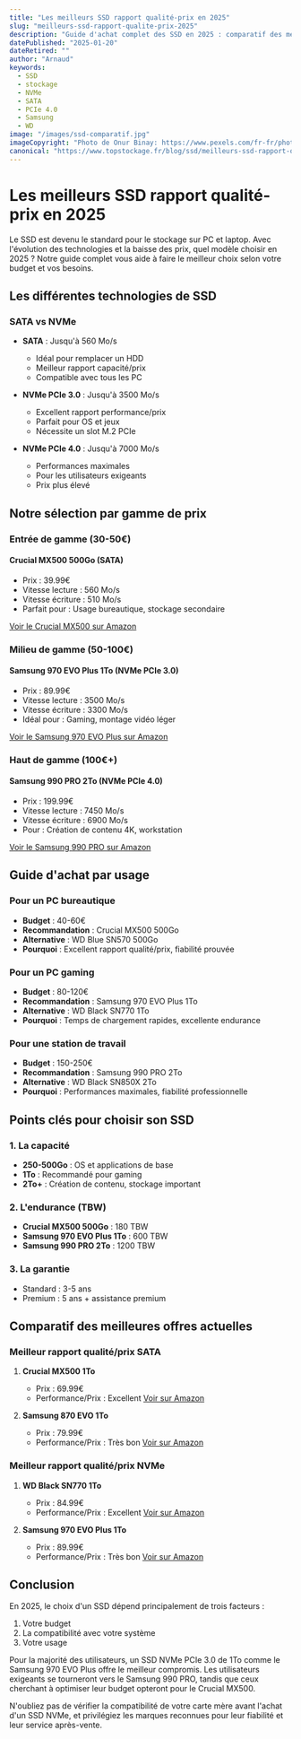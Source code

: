 ```yaml
---
title: "Les meilleurs SSD rapport qualité-prix en 2025"
slug: "meilleurs-ssd-rapport-qualite-prix-2025"
description: "Guide d'achat complet des SSD en 2025 : comparatif des meilleures options selon votre budget, performances réelles et conseils pour choisir le SSD idéal pour votre usage."
datePublished: "2025-01-20"
dateRetired: ""
author: "Arnaud"
keywords:
  - SSD
  - stockage
  - NVMe
  - SATA
  - PCIe 4.0
  - Samsung
  - WD
image: "/images/ssd-comparatif.jpg"
imageCopyright: "Photo de Onur Binay: https://www.pexels.com/fr-fr/photo/noir-et-blanc-technologie-ordinateur-portable-donnees-12055468/"
canonical: "https://www.topstockage.fr/blog/ssd/meilleurs-ssd-rapport-qualite-prix-2025"
---
```


# Les meilleurs SSD rapport qualité-prix en 2025

Le SSD est devenu le standard pour le stockage sur PC et laptop. Avec l'évolution des technologies et la baisse des prix, quel modèle choisir en 2025 ? Notre guide complet vous aide à faire le meilleur choix selon votre budget et vos besoins.

## Les différentes technologies de SSD

### SATA vs NVMe
- **SATA** : Jusqu'à 560 Mo/s
  - Idéal pour remplacer un HDD
  - Meilleur rapport capacité/prix
  - Compatible avec tous les PC

- **NVMe PCIe 3.0** : Jusqu'à 3500 Mo/s
  - Excellent rapport performance/prix
  - Parfait pour OS et jeux
  - Nécessite un slot M.2 PCIe

- **NVMe PCIe 4.0** : Jusqu'à 7000 Mo/s
  - Performances maximales
  - Pour les utilisateurs exigeants
  - Prix plus élevé

## Notre sélection par gamme de prix

### Entrée de gamme (30-50€)
#### Crucial MX500 500Go (SATA)
- Prix : 39.99€
- Vitesse lecture : 560 Mo/s
- Vitesse écriture : 510 Mo/s
- Parfait pour : Usage bureautique, stockage secondaire

[Voir le Crucial MX500 sur Amazon](#)

### Milieu de gamme (50-100€)
#### Samsung 970 EVO Plus 1To (NVMe PCIe 3.0)
- Prix : 89.99€
- Vitesse lecture : 3500 Mo/s
- Vitesse écriture : 3300 Mo/s
- Idéal pour : Gaming, montage vidéo léger

[Voir le Samsung 970 EVO Plus sur Amazon](#)

### Haut de gamme (100€+)
#### Samsung 990 PRO 2To (NVMe PCIe 4.0)
- Prix : 199.99€
- Vitesse lecture : 7450 Mo/s
- Vitesse écriture : 6900 Mo/s
- Pour : Création de contenu 4K, workstation

[Voir le Samsung 990 PRO sur Amazon](#)

## Guide d'achat par usage

### Pour un PC bureautique
- **Budget** : 40-60€
- **Recommandation** : Crucial MX500 500Go
- **Alternative** : WD Blue SN570 500Go
- **Pourquoi** : Excellent rapport qualité/prix, fiabilité prouvée

### Pour un PC gaming
- **Budget** : 80-120€
- **Recommandation** : Samsung 970 EVO Plus 1To
- **Alternative** : WD Black SN770 1To
- **Pourquoi** : Temps de chargement rapides, excellente endurance

### Pour une station de travail
- **Budget** : 150-250€
- **Recommandation** : Samsung 990 PRO 2To
- **Alternative** : WD Black SN850X 2To
- **Pourquoi** : Performances maximales, fiabilité professionnelle

## Points clés pour choisir son SSD

### 1. La capacité
- **250-500Go** : OS et applications de base
- **1To** : Recommandé pour gaming
- **2To+** : Création de contenu, stockage important

### 2. L'endurance (TBW)
- **Crucial MX500 500Go** : 180 TBW
- **Samsung 970 EVO Plus 1To** : 600 TBW
- **Samsung 990 PRO 2To** : 1200 TBW

### 3. La garantie
- Standard : 3-5 ans
- Premium : 5 ans + assistance premium

## Comparatif des meilleures offres actuelles

### Meilleur rapport qualité/prix SATA
1. **Crucial MX500 1To**
   - Prix : 69.99€
   - Performance/Prix : Excellent
   [Voir sur Amazon](#)

2. **Samsung 870 EVO 1To**
   - Prix : 79.99€
   - Performance/Prix : Très bon
   [Voir sur Amazon](#)

### Meilleur rapport qualité/prix NVMe
1. **WD Black SN770 1To**
   - Prix : 84.99€
   - Performance/Prix : Excellent
   [Voir sur Amazon](#)

2. **Samsung 970 EVO Plus 1To**
   - Prix : 89.99€
   - Performance/Prix : Très bon
   [Voir sur Amazon](#)

## Conclusion

En 2025, le choix d'un SSD dépend principalement de trois facteurs :
1. Votre budget
2. La compatibilité avec votre système
3. Votre usage

Pour la majorité des utilisateurs, un SSD NVMe PCIe 3.0 de 1To comme le Samsung 970 EVO Plus offre le meilleur compromis. Les utilisateurs exigeants se tourneront vers le Samsung 990 PRO, tandis que ceux cherchant à optimiser leur budget opteront pour le Crucial MX500.

N'oubliez pas de vérifier la compatibilité de votre carte mère avant l'achat d'un SSD NVMe, et privilégiez les marques reconnues pour leur fiabilité et leur service après-vente.
